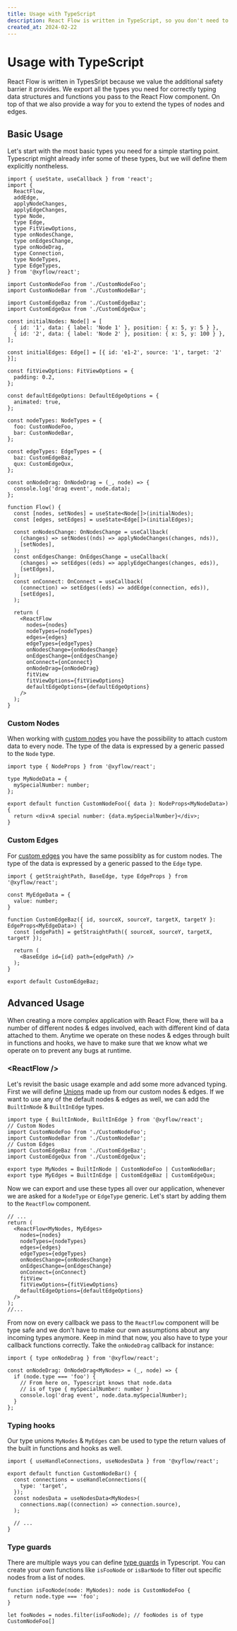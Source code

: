 ```yaml
---
title: Usage with TypeScript
description: React Flow is written in TypeScript, so you don't need to install the types separately. In this section we setup a basic flow with the corresponding types.
created_at: 2024-02-22
---
```


# Usage with TypeScript

React Flow is written in TypesSript because we value the additional safety barrier it provides.
We export all the types you need for correctly typing data structures and functions you pass to the React Flow component.
On top of that we also provide a way for you to extend the types of nodes and edges.

## Basic Usage

Let's start with the most basic types you need for a simple starting point. Typescript might already infer some of these types, but we will define them explicitly nontheless.

```tsx
import { useState, useCallback } from 'react';
import {
  ReactFlow,
  addEdge,
  applyNodeChanges,
  applyEdgeChanges,
  type Node,
  type Edge,
  type FitViewOptions,
  type onNodesChange,
  type onEdgesChange,
  type onNodeDrag,
  type Connection,
  type NodeTypes,
  type EdgeTypes,
} from '@xyflow/react';

import CustomNodeFoo from './CustomNodeFoo';
import CustomNodeBar from './CustomNodeBar';

import CustomEdgeBaz from './CustomEdgeBaz';
import CustomEdgeQux from './CustomEdgeQux';

const initialNodes: Node[] = [
  { id: '1', data: { label: 'Node 1' }, position: { x: 5, y: 5 } },
  { id: '2', data: { label: 'Node 2' }, position: { x: 5, y: 100 } },
];

const initialEdges: Edge[] = [{ id: 'e1-2', source: '1', target: '2' }];

const fitViewOptions: FitViewOptions = {
  padding: 0.2,
};

const defaultEdgeOptions: DefaultEdgeOptions = {
  animated: true,
};

const nodeTypes: NodeTypes = {
  foo: CustomNodeFoo,
  bar: CustomNodeBar,
};

const edgeTypes: EdgeTypes = {
  baz: CustomEdgeBaz,
  qux: CustomEdgeQux,
};

const onNodeDrag: OnNodeDrag = (_, node) => {
  console.log('drag event', node.data);
};

function Flow() {
  const [nodes, setNodes] = useState<Node[]>(initialNodes);
  const [edges, setEdges] = useState<Edge[]>(initialEdges);

  const onNodesChange: OnNodesChange = useCallback(
    (changes) => setNodes((nds) => applyNodeChanges(changes, nds)),
    [setNodes],
  );
  const onEdgesChange: OnEdgesChange = useCallback(
    (changes) => setEdges((eds) => applyEdgeChanges(changes, eds)),
    [setEdges],
  );
  const onConnect: OnConnect = useCallback(
    (connection) => setEdges((eds) => addEdge(connection, eds)),
    [setEdges],
  );

  return (
    <ReactFlow
      nodes={nodes}
      nodeTypes={nodeTypes}
      edges={edges}
      edgeTypes={edgeTypes}
      onNodesChange={onNodesChange}
      onEdgesChange={onEdgesChange}
      onConnect={onConnect}
      onNodeDrag={onNodeDrag}
      fitView
      fitViewOptions={fitViewOptions}
      defaultEdgeOptions={defaultEdgeOptions}
    />
  );
}
```

### Custom Nodes

When working with [custom nodes](/learn/customization/custom-nodes) you have the possibility to attach custom data to every node.
The type of the data is expressed by a generic passed to the `Node` type.

```tsx filename="CustomNodeFoo.tsx"
import type { NodeProps } from '@xyflow/react';

type MyNodeData = {
  mySpecialNumber: number;
};

export default function CustomNodeFoo({ data }: NodeProps<MyNodeData>) {
  return <div>A special number: {data.mySpecialNumber}</div>;
}
```

### Custom Edges

For [custom edges](/learn/customization/custom-nodes) you have the same possiblity as for custom nodes.
The type of the data is expressed by a generic passed to the `Edge` type.

```tsx filename="CustomEdgeBaz.tsx"
import { getStraightPath, BaseEdge, type EdgeProps } from '@xyflow/react';

const MyEdgeData = {
  value: number;
}

function CustomEdgeBaz({ id, sourceX, sourceY, targetX, targetY }: EdgeProps<MyEdgeData>) {
  const [edgePath] = getStraightPath({ sourceX, sourceY, targetX, targetY });

  return (
    <BaseEdge id={id} path={edgePath} />
  );
}

export default CustomEdgeBaz;
```

## Advanced Usage

When creating a more complex application with React Flow, there will ba a number of different nodes & edges involved, each with different kind of data attached to them.
Anytime we operate on these nodes & edges through built in functions and hooks, we have to make sure that we know what we operate on to prevent any bugs at runtime.

### &lt;ReactFlow />

Let's revisit the basic usage example and add some more advanced typing. First we will define [Unions](https://www.typescriptlang.org/docs/handbook/2/everyday-types.html#union-types)
made up from our custom nodes & edges. If we want to use any of the default nodes & edges as well, we can add the `BuiltInNode` & `BuiltInEdge` types.

```tsx
import type { BuiltInNode, BuiltInEdge } from '@xyflow/react';
// Custom Nodes
import CustomNodeFoo from './CustomNodeFoo';
import CustomNodeBar from './CustomNodeBar';
// Custom Edges
import CustomEdgeBaz from './CustomEdgeBaz';
import CustomEdgeQux from './CustomEdgeQux';

export type MyNodes = BuiltInNode | CustomNodeFoo | CustomNodeBar;
export type MyEdges = BuiltInEdge | CustomEdgeBaz | CustomEdgeQux;
```

Now we can export and use these types all over our application, whenever we are asked for a `NodeType` or `EdgeType` generic. Let's start by adding them to the `ReactFlow` component.

```tsx
// ...
return (
  <ReactFlow<MyNodes, MyEdges>
    nodes={nodes}
    nodeTypes={nodeTypes}
    edges={edges}
    edgeTypes={edgeTypes}
    onNodesChange={onNodesChange}
    onEdgesChange={onEdgesChange}
    onConnect={onConnect}
    fitView
    fitViewOptions={fitViewOptions}
    defaultEdgeOptions={defaultEdgeOptions}
  />
);
//...
```

From now on every callback we pass to the `ReactFlow` component will be type safe and we don't have to make our own assumptions about any incoming types anymore.
Keep in mind that now, you also have to type your callback functions correctly. Take the `onNodeDrag` callback for instance:

```tsx
import { type onNodeDrag } from '@xyflow/react';

const onNodeDrag: OnNodeDrag<MyNodes> = (_, node) => {
  if (node.type === 'foo') {
    // From here on, Typescript knows that node.data
    // is of type { mySpecialNumber: number }
    console.log('drag event', node.data.mySpecialNumber);
  }
};
```

### Typing hooks

Our type unions `MyNodes` & `MyEdges` can be used to type the return values of the built in functions and hooks as well.

```tsx filename="CustomNodeBar.tsx"
import { useHandleConnections, useNodesData } from '@xyflow/react';

export default function CustomNodeBar() {
  const connections = useHandleConnections({
    type: 'target',
  });
  const nodesData = useNodesData<MyNodes>(
    connections.map((connection) => connection.source),
  );

  // ...
}
```

### Type guards

There are multiple ways you can define [type guards](https://www.typescriptlang.org/docs/handbook/2/narrowing.html#typeof-type-guards) in Typescript.
You can create your own functions like `isFooNode` or `isBarNode` to filter out specific nodes from a list of nodes.

```tsx
function isFooNode(node: MyNodes): node is CustomNodeFoo {
  return node.type === 'foo';
}

let fooNodes = nodes.filter(isFooNode); // fooNodes is of type CustomNodeFoo[]
```
